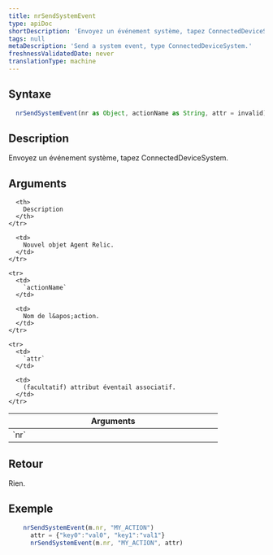 ```yaml
---
title: nrSendSystemEvent
type: apiDoc
shortDescription: 'Envoyez un événement système, tapez ConnectedDeviceSystem.'
tags: null
metaDescription: 'Send a system event, type ConnectedDeviceSystem.'
freshnessValidatedDate: never
translationType: machine
---
```


## Syntaxe

```js
  nrSendSystemEvent(nr as Object, actionName as String, attr = invalid) as Void
```

## Description

Envoyez un événement système, tapez ConnectedDeviceSystem.

## Arguments

<table>
  <thead>
    <tr>
      <th width="25%">
        Arguments
      </th>

      <th>
        Description
      </th>
    </tr>
  </thead>

  <tbody>
    <tr>
      <td>
        `nr`
      </td>

      <td>
        Nouvel objet Agent Relic.
      </td>
    </tr>

    <tr>
      <td>
        `actionName`
      </td>

      <td>
        Nom de l&apos;action.
      </td>
    </tr>

    <tr>
      <td>
        `attr`
      </td>

      <td>
        (facultatif) attribut éventail associatif.
      </td>
    </tr>
  </tbody>
</table>

## Retour

Rien.

## Exemple

```js
  	nrSendSystemEvent(m.nr, "MY_ACTION")
	  attr = {"key0":"val0", "key1":"val1"}
	  nrSendSystemEvent(m.nr, "MY_ACTION", attr)
```